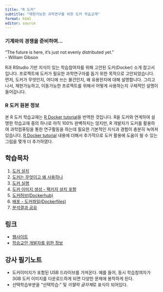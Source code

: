```yaml
---
title: "R 도커"
subtitle: "재현가능한 과학연구를 위한 도커 학습교재"
format: html
editor: source
---
```


::: {.callout-warning}

### 기계와의 경쟁을 준비하며...

"The future is here, it's just not evenly distributed yet."  
                                                           - William Gibson
:::

R과 RStudio 기반 지식이 있는 학습참여자를 위해 고안된 도커(Docker) 소개 참고서입니다.
프로젝트에 도커가 필요한 과학연구자를 돕기 위한 목적으로 고안되었습니다.
먼저, 도커가 무엇인지, 어디에 쓰는 물건인지, 왜 유용한지에 대해 설명합니다.
그리고 나서, 재현가능하고, 이동가능한 프로젝트를 위해서 어떻게 사용하는지 구체적인 설명이 들어갑니다.

::: {.callout-note}

### R 도커 원본 정보
 
본 R 도커 학습교재는 [R Docker tutorial](http://ropenscilabs.github.io/r-docker-tutorial/)을 번역한 것입니다. R을 도커와 연계하여 설명한 학습교재 중의 하나로 아직 100% 완벽하지는 않지만, R 개발자가 도커를 활용하여 과학컴퓨팅을 통한 연구활동을 하는데 필요한 기본적인 지식과 경험이 충분히 녹여져 있습니다.
[R Docker tutorial](http://ropenscilabs.github.io/r-docker-tutorial/) 내용에 더해서 추가적으로 도커 활용에 도움이 될 수 있는 그림을 몇개 더 추가하였다.

:::


## 학습목차

1. [도커 설치](00-install.html)
1. [도커는 무엇이고 왜 사용하나](01-what-and-why.html)
1. [도커 실행](02-Launching-Docker.html)
1. [도커 이미지 생성 - 팩키지 설치 포함](03-install-packages.html) 
1. [도커허브(Dockerhub)](04-Dockerhub.html)
1. [배포 - 도커파일(Dockerfiles)](05-dockerfiles.html)
1. [분석결과 공유](06-Sharing-all-your-analysis.html)

## 링크

- [웹사이트](http://ropenscilabs.github.io/r-docker-tutorial)
- [학습교안 개발자를 위한 정보](http://pad.software-carpentry.org/RopenSci-docker-tutorial)

## 강사 필기노트

- 도커이미지가 포함된 USB 드라이브를 가져온다. 예를 들어, 동시 학습참여자가 3GB 도커 이미지를 다운로드하게 되면 다양한 문제에 봉착하게 된다.
- 선택학습부분을 "선택학습:" 및 *이탤릭 글자체*로 표식이 되어있다.



